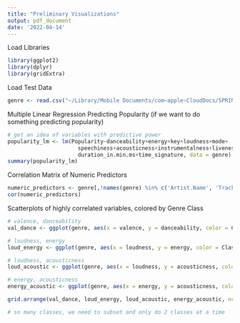 ```yaml
---
title: "Preliminary Visualizations"
output: pdf_document
date: '2022-04-14'
---
```


Load Libraries
```r
library(ggplot2)
library(dplyr)
library(gridExtra)
```

Load Test Data
```r
genre <- read.csv("~/Library/Mobile Documents/com~apple~CloudDocs/SPRING2022/DATA498A/DATA498/train.csv")
```

Multiple Linear Regression Predicting Popularity (if we want to do something predicting popularity)
```r
# get an idea of variables with predictive power
popularity_lm <- lm(Popularity~danceability+energy+key+loudness+mode+
                      speechiness+acousticness+instrumentalness+liveness+valence+tempo+
                      duration_in.min.ms+time_signature, data = genre)
summary(popularity_lm)
```

Correlation Matrix of Numeric Predictors 
```r
numeric_predictors <- genre[,!names(genre) %in% c('Artist.Name', 'Track.Name', 'Class')]
cor(numeric_predictors) 
```

Scatterplots of highly correlated variables, colored by Genre Class
```r
# valence, danceability 
val_dance <- ggplot(genre, aes(x = valence, y = danceability, color = Class)) + geom_point()

# loudness, energy
loud_energy <- ggplot(genre, aes(x = loudness, y = energy, color = Class)) + geom_point()

# loudness, acousticness 
loud_acoustic <- ggplot(genre, aes(x = loudness, y = acousticness, color = Class)) + geom_point()

# energy, acousticness 
energy_acoustic <- ggplot(genre, aes(x = energy, y = acousticness, color = Class)) + geom_point()

grid.arrange(val_dance, loud_energy, loud_acoustic, energy_acoustic, ncol = 2)

# so many classes, we need to subset and only do 2 classes at a time 
```

